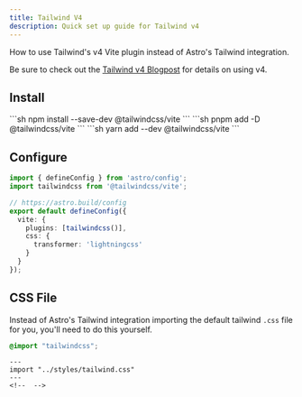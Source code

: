 ```yaml
---
title: Tailwind V4
description: Quick set up guide for Tailwind v4
---
```


How to use Tailwind's v4 Vite plugin instead of Astro's Tailwind integration.

Be sure to check out the [Tailwind v4 Blogpost](https://tailwindcss.com/blog/tailwindcss-v4-alpha#using-vite) for details on using v4.

## Install

<Tabs>
    <TabItem label="npm">
        ```sh
        npm install --save-dev @tailwindcss/vite
        ```
    </TabItem>
    <TabItem label="pnpm">
        ```sh
        pnpm add -D @tailwindcss/vite
        ```
    </TabItem>
    <TabItem label="yarn">
        ```sh
        yarn add --dev @tailwindcss/vite
        ```
    </TabItem>
</Tabs>

## Configure

```ts title="astro.config.mjs"
import { defineConfig } from 'astro/config';
import tailwindcss from '@tailwindcss/vite';

// https://astro.build/config
export default defineConfig({
  vite: {
    plugins: [tailwindcss()],
    css: {
      transformer: 'lightningcss'
    }
  }
});
```

## CSS File

Instead of Astro's Tailwind integration importing the default tailwind `.css` file for you, you'll need to do this yourself.

```css title="tailwind.css"
@import "tailwindcss";
```

```astro title="src/layouts/Layout.astro"
---
import "../styles/tailwind.css"
---
<!--  -->
```
